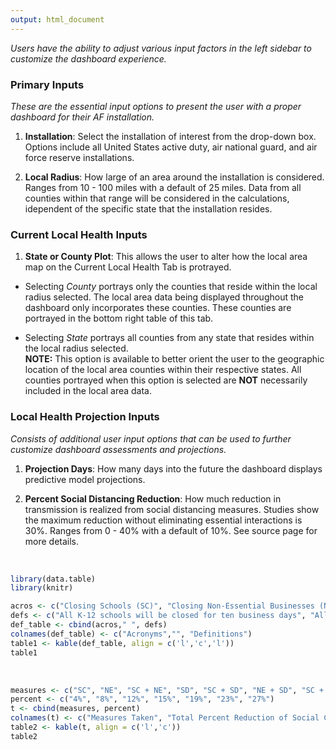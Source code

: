 ```yaml
---
output: html_document
---
```


<style type = "text/css">
.table {
  width: 86%;
  margin-left: 7%;
  margin-right: 7%;
}
</style>

*Users have the ability to adjust various input factors in the left sidebar to customize the dashboard experience.*


### Primary Inputs
*These are the essential input options to present the user with a proper dashboard for their AF installation.*  

1. **Installation**: Select the installation of interest from the drop-down box. Options include all United States active duty, air national guard, and air force reserve installations.

2. **Local Radius**: How large of an area around the installation is considered. Ranges from 10 - 100 miles with a default of 25 miles. Data from all counties within that range will be considered in the calculations, idependent of the specific state that the installation resides. 

### Current Local Health Inputs
1. **State or County Plot**: This allows the user to alter how the local area map on the Current Local Health Tab is protrayed. 

* Selecting *County* portrays only the counties that reside within the local radius selected. The local area data being displayed throughout the dashboard only incorporates these counties. These counties are portrayed in the bottom right table of this tab. 

* Selecting *State* portrays all counties from any state that resides within the local radius selected. \
**NOTE:** This option is available to better orient the user to the geographic location of the local area counties within their respective states. All counties portrayed when this option is selected are **NOT** necessarily included in the local area data. 

### Local Health Projection Inputs
*Consists of additional user input options that can be used to further customize dashboard assessments and projections.*

1. **Projection Days**: How many days into the future the dashboard displays predictive model projections.

2. **Percent Social Distancing Reduction**:  How much reduction in transmission is realized from social distancing measures. Studies show the maximum reduction without eliminating essential interactions is 30%. Ranges from 0 - 40% with a default of 10%. See source page for more details.

</br>
```r
library(data.table)
library(knitr)

acros <- c("Closing Schools (SC)", "Closing Non-Essential Businesses (NE)", "Social Distancing (SD)")
defs <- c("All K-12 schools will be closed for ten business days", "All non-essential businesses are ordered closed. Supermarkets, pharmacies, and gas stations will remain open. Businesses that offer carry-out, delivery, and drive-through food and beverage service may continue.", "Suggestions to restrict to 10 people or less, and follow CDC instructions for voluntarily self quarantine.")
def_table <- cbind(acros," ", defs)
colnames(def_table) <- c("Acronyms","", "Definitions")
table1 <- kable(def_table, align = c('l','c','l'))
table1
```

</br>

```r
measures <- c("SC", "NE", "SC + NE", "SD", "SC + SD", "NE + SD", "SC + NE + SD")
percent <- c("4%", "8%", "12%", "15%", "19%", "23%", "27%")
t <- cbind(measures, percent)
colnames(t) <- c("Measures Taken", "Total Percent Reduction of Social Contact")
table2 <- kable(t, align = c('l','c'))
table2
```

